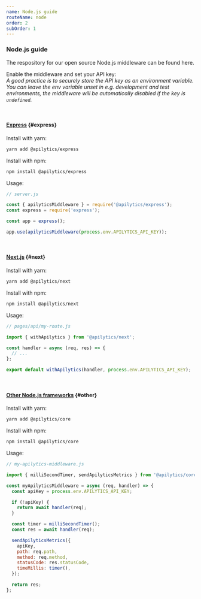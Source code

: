```yaml
---
name: Node.js guide
routeName: node
order: 2
subOrder: 1
---
```


### Node.js guide

The respository for our open source Node.js middleware can be found <ExternalLink href="https://github.com/apilytics/apilytics-node">here</ExternalLink>.

Enable the middleware and set your API key:  
_A good practice is to securely store the API key as an environment variable.
You can leave the env variable unset in e.g. development and test environments,
the middleware will be automatically disabled if the key is `undefined`._

<br />

#### [Express](#express) {#express}

Install with yarn:

```sh
yarn add @apilytics/express
```

Install with npm:

```sh
npm install @apilytics/express
```

Usage:

```javascript
// server.js

const { apilyticsMiddleware } = require('@apilytics/express');
const express = require('express');

const app = express();

app.use(apilyticsMiddleware(process.env.APILYTICS_API_KEY));
```

<br />

#### [Next.js](#next) {#next}

Install with yarn:

```sh
yarn add @apilytics/next
```

Install with npm:

```sh
npm install @apilytics/next
```

Usage:

```javascript
// pages/api/my-route.js

import { withApilytics } from '@apilytics/next';

const handler = async (req, res) => {
  // ...
};

export default withApilytics(handler, process.env.APILYTICS_API_KEY);
```

<br />

#### [Other Node.js frameworks](#other) {#other}

Install with yarn:

```sh
yarn add @apilytics/core
```

Install with npm:

```sh
npm install @apilytics/core
```

Usage:

```javascript
// my-apilytics-middleware.js

import { milliSecondTimer, sendApilyticsMetrics } from '@apilytics/core';

const myApilyticsMiddleware = async (req, handler) => {
  const apiKey = process.env.APILYTICS_API_KEY;

  if (!apiKey) {
    return await handler(req);
  }

  const timer = milliSecondTimer();
  const res = await handler(req);

  sendApilyticsMetrics({
    apiKey,
    path: req.path,
    method: req.method,
    statusCode: res.statusCode,
    timeMillis: timer(),
  });

  return res;
};
```
